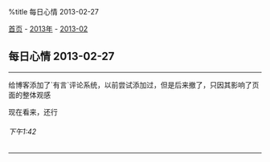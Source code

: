 %title 每日心情 2013-02-27

[[../../../index|首页]] - [[../index|2013年]] - [[index|2013-02]]
==每日心情 2013-02-27==
----
给博客添加了`有言`评论系统，以前尝试添加过，但是后来撤了，只因其影响了页面的整体观感

现在看来，还行
======下午1:42======
----
